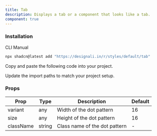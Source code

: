 ```yaml
---
title: Tab
description: Displays a tab or a component that looks like a tab.
component: true
---
```


<div className="grid gap-3 lg:grid-cols-1 xl:grid-cols-2">
  <ComponentPreview name="tab-01" />
  <ComponentPreview name="tab-02" />
  <ComponentPreview name="tab-03" />
  <ComponentPreview name="tab-04" />
  <ComponentPreview name="tab-05" />
  <ComponentPreview name="tab-06" />
  <ComponentPreview name="tab-07" />
  <ComponentPreview name="tab-08" />
  <ComponentPreview name="tab-09" />
  <ComponentPreview name="tab-10" />
  <ComponentPreview name="tab-11" />
  <ComponentPreview name="tab-12" />
  <ComponentPreview name="tab-13" />
  <ComponentPreview name="tab-14" />
  <ComponentPreview name="tab-15" />
  <ComponentPreview name="tab-16" />
  <ComponentPreview name="tab-17" />
  <ComponentPreview name="tab-18" />
  <ComponentPreview name="tab-19" />
  <ComponentPreview name="tab-20" />
</div>

### Installation

<Tabs defaultValue="cli">

<TabsList>
  <TabsTrigger value="cli">CLI</TabsTrigger>
  <TabsTrigger value="manual">Manual</TabsTrigger>
</TabsList>
<TabsContent value="cli">

```bash
npx shadcn@latest add "https://designali.in/r/styles/default/tab"
```

</TabsContent>

<TabsContent className="flex w-full"  value="manual">

<Steps>

<Step>Copy and paste the following code into your project.</Step>

<ComponentSource name="tabs" />

<Step>Update the import paths to match your project setup.</Step>

</Steps>

</TabsContent>

</Tabs>

### Props

| Prop      | Type   | Description                   | Default |
| --------- | ------ | ----------------------------- | ------- |
| variant   | any    | Width of the dot pattern      | 16      |
| size      | any    | Height of the dot pattern     | 16      |
| className | string | Class name of the dot pattern | -       |
